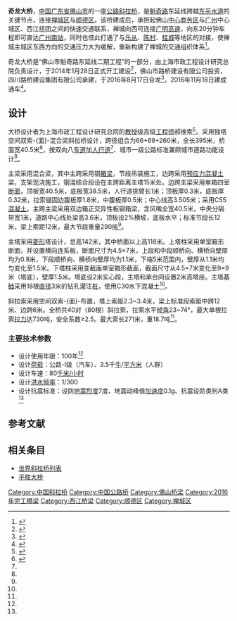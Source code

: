 {{noteTA
|G1=地名
|1=zh-hans:斜拉桥;zh-hk:斜拉橋;zh-tw:斜張橋;}}
{{Infobox bridge
|image            = 
|image_size    = 270
|caption          = 
|bridge_name = 奇龙大桥
|native_name  = 
|native_name_lang= 
|official_name = 
|other_name   = 
|locale             = {{flagicon|CHN}} [[广东省|广东省]][[佛山市|佛山市]]
|carries            = [[魁奇路|魁奇路]]（双向八车道）
|crosses           = [[东平水道|东平水道]]
|owner            = 佛山市路桥建设有限公司
|maint             = 
|designer        = 郝维索
|engineering   = 上海市政工程设计研究总院
|architect        = 
|material         = [[钢|钢]]、[[预应力混凝土|预应力混凝土]]
|design            = 单塔[[斜拉桥|斜拉桥]]
|mainspan       = {{convert|260|m|0}}
|spans             = 
|length            = {{convert|395|m|0}}
|width             = {{convert|40.5|m|0}}
|height            = {{convert|142|m|0}}
|below             = 
|coordinates    = {{Coord|22.990278|113.166389|type:landmark_region:CN|display=inline,title}}
|builder           = 四川路桥建设集团
|fabricator       = 
|begin             = 2014年1月28日
|complete       = 
|open              = 2016年11月18日
|cost                = 
|traffic             = 
|toll                 = 
|preceded       = 
|followed        = 
|extra              = {{Location map | China Guangdong | label= | label_size= | alt= | position= | background= | lat=22.990278 | long=113.166389 | mark=AB-Brücke.svg | marksize=10 | float=center | width= | caption=奇龙大桥在广东省的位置}}
}}

'''奇龙大桥'''，[[中国|中国]][[广东省|广东省]][[佛山市|佛山市]]的一座[[公路|公路]][[斜拉桥|斜拉桥]]，是[[魁奇路|魁奇路]]东延线跨越[[东平水道|东平水道]]的关键节点，连接[[禅城区|禅城区]]与[[顺德区|顺德区]]。该桥建成后，承担起佛山[[中心商务区|中心商务区]]与[[广州|广州]]中心城区、西江组团之间的快速交通联系，禅城向西可连接[[广明高速|广明高速]]，向东20分钟车程即可直达[[广州南站|广州南站]]，同时也借此打通了与[[乐从|乐从]]、[[陈村镇_(佛山市)|陈村]]、[[桂城街道_(佛山市)|桂城]]等地区的对接，使禅城主城区东西方向的交通压力大为缓解，重新构建了禅城的交通组织体系<ref name="禅城">{{cite web|url=http://www.chancheng.gov.cn/chancheng/cc301/201608/c2a7065392544014a5ea343782074fae.shtml|title=魁奇路东延线奇龙大桥昨合龙|date=2016-08-18|publisher=佛山禅城|accessdate=2016-10-09|archive-date=2017-01-01|archive-url=https://web.archive.org/web/20170101161923/http://www.chancheng.gov.cn/chancheng/cc301/201608/c2a7065392544014a5ea343782074fae.shtml|dead-url=yes}}</ref>。

奇龙大桥是“佛山市魁奇路东延线二期工程”的一部分，由上海市政工程设计研究总院负责设计，于2014年1月28日正式开工建设<ref>{{cite web|url=http://www.smedi.com/news/detail.jsp?id=922|title=总院承担的佛山奇龙大桥开工建设 汾江路隧道建成通车|date=2014-02-25|publisher=上海市政工程设计研究总院（集团）有限公司|accessdate=2016-10-09|archive-date=2016-12-20|archive-url=https://web.archive.org/web/20161220120929/http://www.smedi.com/news/detail.jsp?id=922|dead-url=no}}</ref>，佛山市路桥建设有限公司投资，四川路桥建设集团有限公司承建，于2016年8月17日合龙<ref>{{cite web|url=http://mp.weixin.qq.com/s?__biz=MjM5MjAzMDM2MA==&mid=2705922870&idx=6&sn=26785a0f1434e2cc9768b995ed87a984|title=【奇龙大桥】上周拆了一座桥 这周给你建一座：禅城20分钟直通广州南|date=2016-08-17|publisher=佛山电视台}}</ref>，2016年11月18日建成通车<ref>{{cite web|url=http://szb.nanhaitoday.com/zjsb/html/2016-11/19/content_354326.htm|title=3大交通项目拉开城市发展大格局|author=区辉成 黄淦颖|date=2016-11-19|publisher=珠江时报|accessdate=2016-12-12|archive-date=2016-12-20|archive-url=https://web.archive.org/web/20161220195615/http://szb.nanhaitoday.com/zjsb/html/2016-11/19/content_354326.htm|dead-url=yes}}</ref>。

== 设计 ==
大桥设计者为上海市政工程设计研究总院的[[教授|教授]]级高级[[工程师|工程师]]郝维索<ref name="大洋">{{cite web|url=http://news.dayoo.com/guangdong/201608/18/139996_50100321.htm|title=佛山最高斜拉桥：塔高近50层楼 奇龙大桥成型|author=李传智|date=2016-08-18|publisher=广州日报大洋网}}{{dead link|date=2018年5月 |bot=InternetArchiveBot |fix-attempted=yes }}</ref>。采用独塔空间双索-{面}-混合梁斜拉桥设计，跨径组合为66+69+260米，全长395米，桥面宽40.5米<ref name="设计">{{cite journal|author=刘敏|date=2014|title=佛山市奇龙大桥主桥设计|journal=广东公路交通|volume=135|issue=6|pages=24-27|issn=1671-7619|accessdate=2016-10-05}}</ref>，按双向八[[车道|车道]]加[[人行道|人行道]]<ref name="禅城" />、城市一级公路标准兼顾城市道路功能设计<ref name="大洋" />。

主梁采用混合梁，其中主跨采用钢[[箱梁|箱梁]]，节段吊装施工，边跨采用[[预应力混凝土|预应力混凝土]]梁，支架现浇施工，钢混结合段设在主跨距离主塔15米处。边跨主梁采用单箱四室[[断面|断面]]，顶板宽40.5米，底板宽38.5米，人行道挑臂长1米；顶板厚0.3米，底板厚0.32米，拉索锚固边腹板厚1.8米，中腹板厚0.5米；中心线高3.505米；采用C55[[混凝土|混凝土]]。主跨主梁采用双边箱正交异性板钢箱梁，含风嘴全宽40.5米，中央分隔带宽1米，道路中心线处梁高3.6米，顶板设2%横坡，底板水平；标准节段长12米，梁上索距12米，最大节段重量290[[吨|吨]]<ref name="设计" />。

主塔采用[[菱形|菱形]]塔设计，总高142米，其中桥面以上高118米。上塔柱采用单室箱形断面，并设置横向连系板，断面尺寸为4.5×7米，上段和中段顺桥向、横桥向壁厚均为0.8米，下段顺桥向、横桥向壁厚均为1.1米，下端5米范围内，壁厚从1.1米均匀变化至1.5米。下塔柱采用变截面单室箱形截面，截面尺寸从4.5×7米变化至9×9米（塔底），壁厚1.5米。塔底设2米实心段，主塔和承台间设置2米高塔座。主塔[[基础|基础]]采用18根[[直径|直径]]3米的钻孔灌注[[桩|桩]]，使用C30水下混凝土<ref name="设计" />。

斜拉索采用空间双索-{面}-布置，塔上索距2.3~3.4米，梁上标准段索距中跨12米、边跨6米。全桥共40对（80根）斜拉索，拉索水平[[倾角|倾角]]23~74°，最大单根拉索[[拉力|拉力]]达730吨，安全系数≥2.5。最大索长271米，重18.7吨<ref name="设计" />。

=== 主要技术参数 ===
* 设计使用年限：100年<ref name="大洋" />
* 设计[[荷载|荷载]]：公路-Ⅰ级（汽车）、3.5千[[牛顿_(单位)|牛]]/[[平方米|平方米]]（人群）
* 设计车速：80[[千米/小时|千米/小时]]
* 设计[[洪水|洪水]][[频率|频率]]：1/300
* 设计抗震标准：设防[[地震烈度|地震烈度]]7度、地震动峰值[[加速度|加速度]]0.1g、抗震设防类别A类<ref name="设计" />

== 参考文献 ==
{{reflist|1}}

== 相关条目 ==
* [[世界斜拉桥列表|世界斜拉桥列表]]
* [[平胜大桥|平胜大桥]]

{{DEFAULTSORT:Q}}
[[Category:中国斜拉桥|Category:中国斜拉桥]]
[[Category:中国公路桥|Category:中国公路桥]]
[[Category:佛山桥梁|Category:佛山桥梁]]
[[Category:2016年完工橋梁|Category:2016年完工橋梁]]
[[Category:西江桥梁|Category:西江桥梁]]
[[Category:顺德区|Category:顺德区]]
[[Category:禅城区|Category:禅城区]]